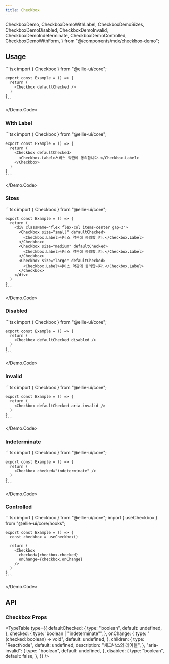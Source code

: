 ```yaml
---
title: Checkbox
---
```


  CheckboxDemo,
  CheckboxDemoWithLabel,
  CheckboxDemoSizes,
  CheckboxDemoDisabled,
  CheckboxDemoInvalid,
  CheckboxDemoIndeterminate,
  CheckboxDemoControlled,
  CheckboxDemoWithForm,
} from "@/components/mdx/checkbox-demo";

## Usage

<Demo>
  <Demo.Preview>
    <CheckboxDemo />
  </Demo.Preview>
  <Demo.Code>
  ```tsx
    import { Checkbox } from "@ellie-ui/core";

    export const Example = () => {
      return (
        <Checkbox defaultChecked />
      )
    }
    ```

  </Demo.Code>
</Demo>

### With Label

<Demo>
  <Demo.Preview>
    <CheckboxDemoWithLabel />
  </Demo.Preview>
  <Demo.Code>
  ```tsx
    import { Checkbox } from "@ellie-ui/core";

    export const Example = () => {
      return (
        <Checkbox defaultChecked>
          <Checkbox.Label>서비스 약관에 동의합니다.</Checkbox.Label>
        </Checkbox>
      )
    }
    ```

  </Demo.Code>
</Demo>

### Sizes

<Demo>
  <Demo.Preview>
    <CheckboxDemoSizes />
  </Demo.Preview>
  <Demo.Code>
  ```tsx
    import { Checkbox } from "@ellie-ui/core";

    export const Example = () => {
      return (
        <div className="flex flex-col items-center gap-3">
          <Checkbox size="small" defaultChecked>
            <Checkbox.Label>서비스 약관에 동의합니다.</Checkbox.Label>
          </Checkbox>
          <Checkbox size="medium" defaultChecked>
            <Checkbox.Label>서비스 약관에 동의합니다.</Checkbox.Label>
          </Checkbox>
          <Checkbox size="large" defaultChecked>
            <Checkbox.Label>서비스 약관에 동의합니다.</Checkbox.Label>
          </Checkbox>
        </div>
      )
    }
    ```

  </Demo.Code>
</Demo>

### Disabled

<Demo>
  <Demo.Preview>
    <CheckboxDemoDisabled />
  </Demo.Preview>
  <Demo.Code>
  ```tsx
    import { Checkbox } from "@ellie-ui/core";

    export const Example = () => {
      return (
        <Checkbox defaultChecked disabled />
      )
    }
    ```

  </Demo.Code>
</Demo>

### Invalid

<Demo>
  <Demo.Preview>
    <CheckboxDemoInvalid />
  </Demo.Preview>
  <Demo.Code>
  ```tsx
    import { Checkbox } from "@ellie-ui/core";

    export const Example = () => {
      return (
        <Checkbox defaultChecked aria-invalid />
      )
    }
    ```

  </Demo.Code>
</Demo>

### Indeterminate

<Demo>
  <Demo.Preview>
    <CheckboxDemoIndeterminate />
  </Demo.Preview>
  <Demo.Code>
  ```tsx
    import { Checkbox } from "@ellie-ui/core";

    export const Example = () => {
      return (
        <Checkbox checked="indeterminate" />
      )
    }
    ```

  </Demo.Code>
</Demo>

### Controlled

<Demo>
  <Demo.Preview>
    <CheckboxDemoControlled />
  </Demo.Preview>
  <Demo.Code>
  ```tsx
    import { Checkbox } from "@ellie-ui/core";
    import { useCheckbox } from "@ellie-ui/core/hooks";

    export const Example = () => {
      const checkbox = useCheckbox()

      return (
        <Checkbox
          checked={checkbox.checked}
          onChange={checkbox.onChange}
        />
      )
    }
    ```

  </Demo.Code>
</Demo>

## API

### Checkbox Props

<TypeTable
  type={{
    defaultChecked: {
      type: "boolean",
      default: undefined,
    },
    checked: {
      type: 'boolean | "indeterminate"',
    },
    onChange: {
      type: "(checked: boolean) => void",
      default: undefined,
    },
    children: {
      type: "ReactNode",
      default: undefined,
      description: "체크박스의 레이블",
    },
    "aria-invalid": {
      type: "boolean",
      default: undefined,
    },
    disabled: {
      type: "boolean",
      default: false,
    },
  }}
/>
